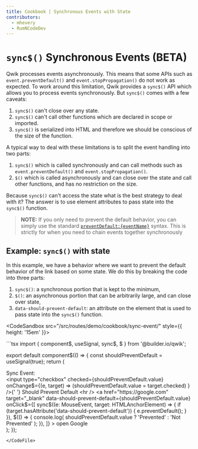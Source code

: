 ```yaml
---
title: Cookbook | Synchronous Events with State
contributors:
  - mhevery
  - RumNCodeDev
---
```




# `sync$()` Synchronous Events (BETA)

Qwik processes events asynchronously. This means that some APIs such as `event.preventDefault()` and `event.stopPropagation()` do not work as expected. To work around this limitation, Qwik provides a `sync$()` API which allows you to process events synchronously. But `sync$()` comes with a few caveats:
1. `sync$()` can't close over any state.
2. `sync$()` can't call other functions which are declared in scope or imported.
3. `sync$()` is serialized into HTML and therefore we should be conscious of the size of the function.

A typical way to deal with these limitations is to split the event handling into two parts:
1. `sync$()` which is called synchronously and can call methods such as `event.preventDefault()` and `event.stopPropagation()`.
2. `$()` which is called asynchronously and can close over the state and call other functions, and has no restriction on the size.

Because `sync$()` can't access the state what is the best strategy to deal with it? The answer is to use element attributes to pass state into the `sync$()` function.
> **NOTE:** If you only need to prevent the default behavior, you can simply use the standard [`preventDefault:{eventName}`](/docs/core/events/#prevent-default) syntax. This is strictly for when you need to chain events together synchronously

## Example: `sync$()` with state

In this example, we have a behavior where we want to prevent the default behavior of the link based on some state. We do this by breaking the code into three parts:
1. `sync$()`: a synchronous portion that is kept to the minimum,
2. `$()`: an asynchronous portion that can be arbitrarily large, and can close over state,
3. `data-should-prevent-default`: an attribute on the element that is used to pass state into the `sync$()` function.


<CodeSandbox src="/src/routes/demo/cookbook/sync-event/"  style={{ height: '15em' }}>
</CodeSandbox>


<CodeFile src="/src/routes/demo/cookbook/sync-event/index.tsx">
```tsx
import { component$, useSignal, sync$, $ } from '@builder.io/qwik';

export default component$(() => {
  const shouldPreventDefault = useSignal(true);
  return (
    <div>
      <div>Sync Event:</div>
      <input
        type="checkbox"
        checked={shouldPreventDefault.value}
        onChange$={(e, target) =>
          (shouldPreventDefault.value = target.checked)
        }
      />{' '}
      Should Prevent Default
      <hr />
      <a
        href="https://google.com"
        target="_blank"
        data-should-prevent-default={shouldPreventDefault.value}
        onClick$={[
          sync$((e: MouseEvent, target: HTMLAnchorElement) => {
            if (target.hasAttribute('data-should-prevent-default')) {
              e.preventDefault();
            }
          }),
          $(() => {
            console.log(
              shouldPreventDefault.value ? 'Prevented' : 'Not Prevented'
            );
          }),
        ]}
      >
        open Google
      </a>
    </div>
  );
});
```
</CodeFile>
